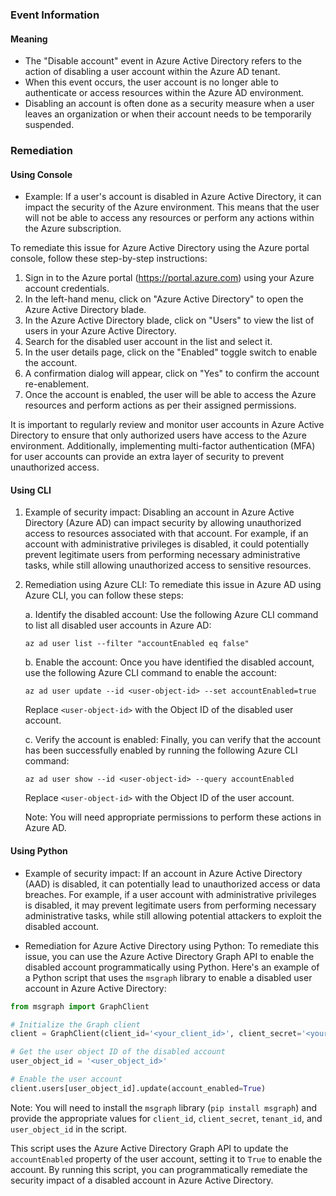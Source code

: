 
### Event Information

#### Meaning

- The "Disable account" event in Azure Active Directory refers to the action of disabling a user account within the Azure AD tenant.
- When this event occurs, the user account is no longer able to authenticate or access resources within the Azure AD environment.
- Disabling an account is often done as a security measure when a user leaves an organization or when their account needs to be temporarily suspended.

### Remediation

#### Using Console

- Example: If a user's account is disabled in Azure Active Directory, it can impact the security of the Azure environment. This means that the user will not be able to access any resources or perform any actions within the Azure subscription.

To remediate this issue for Azure Active Directory using the Azure portal console, follow these step-by-step instructions:

1. Sign in to the Azure portal (https://portal.azure.com) using your Azure account credentials.
2. In the left-hand menu, click on "Azure Active Directory" to open the Azure Active Directory blade.
3. In the Azure Active Directory blade, click on "Users" to view the list of users in your Azure Active Directory.
4. Search for the disabled user account in the list and select it.
5. In the user details page, click on the "Enabled" toggle switch to enable the account.
6. A confirmation dialog will appear, click on "Yes" to confirm the account re-enablement.
7. Once the account is enabled, the user will be able to access the Azure resources and perform actions as per their assigned permissions.

It is important to regularly review and monitor user accounts in Azure Active Directory to ensure that only authorized users have access to the Azure environment. Additionally, implementing multi-factor authentication (MFA) for user accounts can provide an extra layer of security to prevent unauthorized access.

#### Using CLI

1. Example of security impact: Disabling an account in Azure Active Directory (Azure AD) can impact security by allowing unauthorized access to resources associated with that account. For example, if an account with administrative privileges is disabled, it could potentially prevent legitimate users from performing necessary administrative tasks, while still allowing unauthorized access to sensitive resources.

2. Remediation using Azure CLI: To remediate this issue in Azure AD using Azure CLI, you can follow these steps:

   a. Identify the disabled account: Use the following Azure CLI command to list all disabled user accounts in Azure AD:
   ```
   az ad user list --filter "accountEnabled eq false"
   ```

   b. Enable the account: Once you have identified the disabled account, use the following Azure CLI command to enable the account:
   ```
   az ad user update --id <user-object-id> --set accountEnabled=true
   ```
   Replace `<user-object-id>` with the Object ID of the disabled user account.

   c. Verify the account is enabled: Finally, you can verify that the account has been successfully enabled by running the following Azure CLI command:
   ```
   az ad user show --id <user-object-id> --query accountEnabled
   ```
   Replace `<user-object-id>` with the Object ID of the user account.

   Note: You will need appropriate permissions to perform these actions in Azure AD.

#### Using Python

- Example of security impact: If an account in Azure Active Directory (AAD) is disabled, it can potentially lead to unauthorized access or data breaches. For example, if a user account with administrative privileges is disabled, it may prevent legitimate users from performing necessary administrative tasks, while still allowing potential attackers to exploit the disabled account.

- Remediation for Azure Active Directory using Python: To remediate this issue, you can use the Azure Active Directory Graph API to enable the disabled account programmatically using Python. Here's an example of a Python script that uses the `msgraph` library to enable a disabled user account in Azure Active Directory:

```python
from msgraph import GraphClient

# Initialize the Graph client
client = GraphClient(client_id='<your_client_id>', client_secret='<your_client_secret>', tenant_id='<your_tenant_id>')

# Get the user object ID of the disabled account
user_object_id = '<user_object_id>'

# Enable the user account
client.users[user_object_id].update(account_enabled=True)
```

Note: You will need to install the `msgraph` library (`pip install msgraph`) and provide the appropriate values for `client_id`, `client_secret`, `tenant_id`, and `user_object_id` in the script.

This script uses the Azure Active Directory Graph API to update the `accountEnabled` property of the user account, setting it to `True` to enable the account. By running this script, you can programmatically remediate the security impact of a disabled account in Azure Active Directory.

